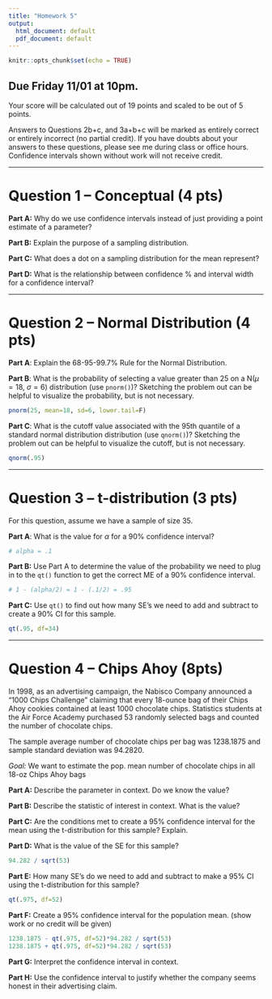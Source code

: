 ---
title: "Homework 5"
output:
  html_document: default
  pdf_document: default
---

```{r setup, include=FALSE}
knitr::opts_chunk$set(echo = TRUE)
```

## Due Friday 11/01 at 10pm.

Your score will be calculated out of 19 points and scaled to be out of 5 points. 

Answers to Questions 2b+c, and 3a+b+c will be marked as entirely correct or entirely incorrect (no partial credit). If you have doubts about your answers to these questions, please see me during class or office hours. Confidence intervals shown without work will not receive credit.

---

# Question 1 -- Conceptual (4 pts)

**Part A:** Why do we use confidence intervals instead of just providing a point estimate of a parameter?

**Part B:** Explain the purpose of a sampling distribution. 

**Part C:** What does a dot on a sampling distribution for the mean represent?

**Part D:** What is the relationship between confidence \% and interval width for a confidence interval?

---

# Question 2 -- Normal Distribution (4 pts)

**Part A**: Explain the 68-95-99.7\% Rule for the Normal Distribution.

**Part B**: What is the probability of selecting a value greater than 25 on a N($\mu=18$, $\sigma = 6$) distribution (use `pnorm()`)? Sketching the problem out can be helpful to visualize the probability, but is not necessary.

```{r, include=F, echo=F}
pnorm(25, mean=18, sd=6, lower.tail=F)
```

**Part C**: What is the cutoff value associated with the 95th quantile of a standard normal distribution distribution (use `qnorm()`)? Sketching the problem out can be helpful to visualize the cutoff, but is not necessary.

```{r, include=F, echo=F}
qnorm(.95)
```

---

# Question 3 -- t-distribution (3 pts)

For this question, assume we have a sample of size 35.

**Part A**: What is the value for $\alpha$ for a 90\% confidence interval?

```{r, echo=F, include=F}
# alpha = .1
```

**Part B:** Use Part A to determine the value of the probability we need to plug in to the `qt()` function to get the correct ME of a 90\% confidence interval.

```{r, echo=F, include=F}
# 1 - (alpha/2) = 1 - (.1/2) = .95
```

**Part C:** Use `qt()` to find out how many SE's we need to add and subtract to create a 90\% CI for this sample.

```{r, echo=F, include=F}
qt(.95, df=34)
```


---

# Question 4 -- Chips Ahoy (8pts)

In 1998, as an advertising campaign, the Nabisco Company announced a “1000 Chips Challenge” claiming that every 18-ounce bag of their Chips Ahoy cookies contained at least 1000 chocolate chips. Statistics students at the Air Force Academy purchased 53 randomly selected bags and counted the number of chocolate chips.

The sample average number of chocolate chips per bag was 1238.1875 and sample standard deviation was 94.2820.

*Goal:* We want to estimate the pop. mean number of chocolate chips in all 18-oz Chips Ahoy bags

**Part A:** Describe the parameter in context. Do we know the value?

**Part B:** Describe the statistic of interest in context. What is the value?

**Part C:** Are the conditions met to create a 95\% confidence interval for the mean using the t-distribution for this sample? Explain.

**Part D:** What is the value of the SE for this sample?

```{r, echo=F, include=F}
94.282 / sqrt(53)
```


**Part E:** How many SE's do we need to add and subtract to make a 95\% CI using the t-distribution for this sample?

```{r, echo=F, include=F}
qt(.975, df=52)
```


**Part F:** Create a 95\% confidence interval for the population mean. (show work or no credit will be given)

```{r, echo=F, include=F}
1238.1875 - qt(.975, df=52)*94.282 / sqrt(53)
1238.1875 + qt(.975, df=52)*94.282 / sqrt(53)
```


**Part G:** Interpret the confidence interval in context.

**Part H:** Use the confidence interval to justify whether the company seems honest in their advertising claim.